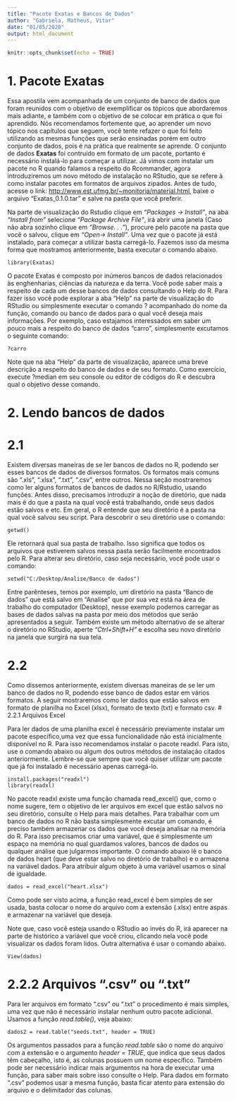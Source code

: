 ```yaml
---
title: "Pacote Exatas e Bancos de Dados"
author: "Gabriela, Matheus, Vitor"
date: "01/05/2020"
output: html_document
---
```


```r
knitr::opts_chunk$set(echo = TRUE)
```

# 1. Pacote Exatas

Essa apostila vem acompanhada de um conjunto de banco de dados que foram reunidos com o objetivo de exemplificar os tópicos que abordaremos mais adiante, e também com o objetivo de se colocar em prática o que foi aprendido. Nós recomendamos fortemente que, ao aprender um novo tópico nos capítulos que seguem, você tente refazer o que foi feito utilizando as
mesmas funções que serão ensinadas porém em outro conjunto de dados, pois é na prática que realmente se aprende.
O conjunto de dados **Exatas** foi contruído em formato de um pacote, portanto é necessário instalá-lo para começar a utilizar. Já vimos com instalar um pacote no R quando falamos a respeito do Rcommander, agora introduziremos um novo método de instalação no RStudio, que se refere à como instalar pacotes em formatos de arquivos zipados. Antes de
tudo, acesse o link: <http://www.est.ufmg.br/~monitoria/material.html>, baixe o arquivo
“Exatas_0.1.0.tar” e salve na pasta que você preferir.

Na parte de visualização do Rstudio clique em *“Packages -> Install”*, na aba *“Install from”* selecione *“Package Archive File”*, irá abrir uma janela (Caso não abra sozinho clique em  *“Browse. . . ”*), procure pelo pacote na pasta que você o salvou, clique em *“Open-> Install”*.
Uma vez que o pacote já está instalado, para começar a utilizar basta carregá-lo. Fazemos
isso da mesma forma que mostramos anteriormente, basta executar o comando abaixo.

```
library(Exatas)

```

O pacote Exatas é composto por inúmeros bancos de dados relacionados às enghenharias, ciências da natureza e da terra. Você pode saber mais a respeito de cada um desse bancos de dados consultando o Help do
R. Para fazer isso você pode explorar a aba “Help” na parte de visualização do RStudio ou simplesmente executar o comando ? acompanhado do nome da função, comando ou banco de dados para o qual você deseja mais informações. Por exemplo, caso estajamos interessados em saber um pouco mais a respeito do banco de dados “carro”, simplesmente excutamos o seguinte comando:


```
?carro

```
Note que na aba “Help” da parte de visualização, aparece uma breve descrição a respeito do banco de dados e de seu formato. Como exercício, execute ?median em seu console ou editor de códigos do R e descubra qual o objetivo desse comando.

# 2. Lendo bancos de dados
# 2.1

Existem diversas maneiras de se ler bancos de dados no R, podendo ser esses bancos de dados de diversos formatos. Os formatos mais comuns são “.xls”, “.xlsx”, “.txt”, “.csv”, entre outros. Nessa seção mostraremos como ler alguns formatos de bancos de dados no R/Rstudio, usando funções.
Antes disso, precisamos introduzir a noção de diretório, que nada mais é do que a pasta na qual você está trabalhando, onde seus dados estão salvos e etc. Em geral, o R entende que seu diretório é a pasta na qual você salvou seu script. Para descobrir o seu diretório use o comando:

```
getwd()

```

Ele retornará qual sua pasta de trabalho. Isso significa que todos os arquivos que estiverem salvos nessa pasta serão facilmente encontrados pelo R. Para alterar seu diretório, caso seja necessário, você pode usar o comando:
```
setwd("C:/Desktop/Analise/Banco de dados")
```

Entre parênteses, temos por exemplo, um diretório na pasta “Banco de dados” que está salvo em “Analise” que por sua vez está na área de trabalho do computador (Desktop), nesse exemplo podemos carregar as bases de dados salvas na pasta por meio dos métodos que serão apresentados a seguir.
Também existe um método alternativo de se alterar o diretório no RStudio, aperte *“Ctrl+Shift+H”* e escolha seu novo diretório na janela que surgirá na sua tela.

# 2.2

Como dissemos anteriormente, existem diversas maneiras de se ler um banco de dados no R, podendo esse banco de dados estar em vários formatos. A seguir mostraremos como ler dados que estão salvos em formato de planilha no Excel (xlsx), formato de texto (txt) e formato csv.
# 2.2.1 Arquivos Excel

Para ler dados de uma planilha excel é necessário previamente instalar um pacote específico,uma vez que essa funcionalidade não está inicialmente disponível no R. Para isso recomendamos instalar o pacote readxl. Para isto, use o comando abaixo ou algum dos outros métodos de instalação citados anteriormente. Lembre-se que sempre que você quiser utilizar um pacote que já foi instalado é necessário apenas carregá-lo.
```
install.packages("readxl")
library(readxl)
```
No pacote readxl existe uma função chamada read_excel() que, como o nome sugere, tem o objetivo de ler arquivos em excel que estão salvos no seu diretório, consulte o Help para mais detalhes. Para trabalhar com um banco de dados no R não basta simplesmente excutar um comando, é preciso também armazenar os dados que você deseja analisar na memória do R. Para isso precisamos criar uma variável, que é simplesmente um espaço na memória no
qual guardamos valores, bancos de dados ou qualquer análise que julgarmos importante. O comando abaixo lê o banco de dados heart (que deve estar salvo no diretório de trabalho) e o armazena na variável dados. Para atribuir algum objeto à uma variável usamos o sinal de igualdade.
```
dados = read_excel("heart.xlsx")
```
Como pode ser visto acima, a função read_excel é bem simples de ser usada, basta colocar o nome do arquivo com a extensão (.xlsx) entre aspas e armazenar na variável que deseja.

Note que, caso você esteja usando o RStudio ao invés do R, irá aparecer na parte de histórico a variável que você criou, clicando nela você pode visualizar os dados foram lidos. Outra alternativa é usar o comando abaixo.
```
View(dados)
```
# 2.2.2 Arquivos “.csv” ou “.txt”
Para ler arquivos em formato “.csv” ou “.txt” o procedimento é mais simples, uma vez que não é necessário instalar nenhum outro pacote adicional. Usamos a função *read.table()*, veja abaixo:

```
dados2 = read.table("seeds.txt", header = TRUE)
```
Os argumentos passados para a função *read.table* são o nome do arquivo com a extensão e o argumento *header = TRUE*, que indica que seus dados têm cabeçalho, isto é, as colunas possuem um nome específico. Também pode ser necessário indicar mais argumentos na hora de executar uma função, para saber mais sobre isso consulte o Help. Para dados em formato “.csv” podemos usar a mesma função, basta ficar atento para extensão do arquivo e o delimitador das colunas.
